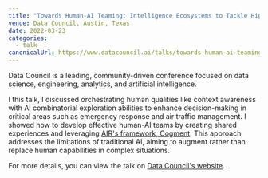```yaml
---
title: "Towards Human-AI Teaming: Intelligence Ecosystems to Tackle High-Stakes Use Cases"
venue: Data Council, Austin, Texas
date: 2022-03-23
categories:
  - talk
canonicalUrl: https://www.datacouncil.ai/talks/towards-human-ai-teaming-intelligence-ecosystems-to-tackle-high-stakes-use-cases
---
```


Data Council is a leading, community-driven conference focused on data science, engineering, analytics, and artificial intelligence.

I this talk, I discussed orchestrating human qualities like context awareness with AI combinatorial exploration abilities to enhance decision-making in critical areas such as emergency response and air traffic management. I showed how to develop effective human-AI teams by creating shared experiences and leveraging [AIR's framework, Cogment](https://cogment.ai). This approach addresses the limitations of traditional AI, aiming to augment rather than replace human capabilities in complex situations.

<YouTube videoId="XMVsSMtnb74" />

For more details, you can view the talk on [Data Council's website](https://www.datacouncil.ai/talks/towards-human-ai-teaming-intelligence-ecosystems-to-tackle-high-stakes-use-cases).
